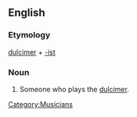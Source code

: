 ==English==

===Etymology===
[[dulcimer]] + [[-ist]]

===Noun===
{{en-noun}}

# Someone who plays the [[dulcimer]].

[[Category:Musicians]]